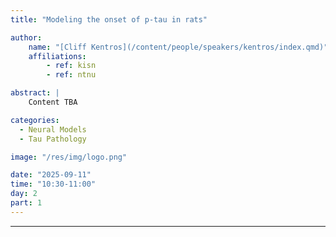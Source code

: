 ```yaml
---
title: "Modeling the onset of p-tau in rats"

author:
    name: "[Cliff Kentros](/content/people/speakers/kentros/index.qmd)"
    affiliations:
        - ref: kisn
        - ref: ntnu

abstract: |
    Content TBA

categories:
  - Neural Models
  - Tau Pathology

image: "/res/img/logo.png"

date: "2025-09-11"
time: "10:30-11:00"
day: 2
part: 1
---
```


***

<!-- <object data="/res/quarto.pdf" type="application/pdf" width="100%" height="600">
</object>  -->